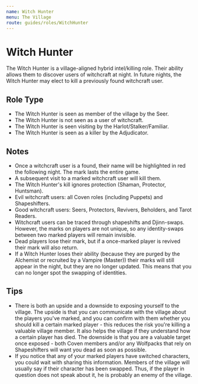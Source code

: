 ```yaml
---
name: Witch Hunter
menu: The Village
route: guides/roles/WitchHunter
---
```


# Witch Hunter

The Witch Hunter is a village-aligned hybrid intel/killing role. Their ability allows them to discover users of witchcraft at night. In future nights, the Witch Hunter may elect to kill a previously found witchcraft user.

## Role Type

- The Witch Hunter is seen as member of the village by the Seer.
- The Witch Hunter is not seen as a user of witchcraft.
- The Witch Hunter is seen visiting by the Harlot/Stalker/Familiar.
- The Witch Hunter is seen as a killer by the Adjudicator.

## Notes

- Once a witchcraft user is a found, their name will be highlighted in red the following night. The mark lasts the entire game.
- A subsequent visit to a marked witchcraft user will kill them.
- The Witch Hunter's kill ignores protection (Shaman, Protector, Huntsman).
- Evil witchcraft users: all Coven roles (including Puppets) and Shapeshifters.
- Good witchcraft users: Seers, Protectors, Revivers, Beholders, and Tarot Readers.
- Witchcraft users can be traced through shapeshifts and Djinn-swaps. However, the marks on players are not unique, so any identity-swaps between two marked players will remain invisible.
- Dead players lose their mark, but if a once-marked player is revived their mark will also return.
- If a Witch Hunter loses their ability (because they are purged by the Alchemist or recruited by a Vampire (Master)) their marks will still appear in the night, but they are no longer updated. This means that you can no longer spot the swapping of identities.

## Tips

- There is both an upside and a downside to exposing yourself to the village. The upside is that you can communicate with the village about the players you've marked, and you can confirm with them whether you should kill a certain marked player - this reduces the risk you're killing a valuable village member. It also helps the village if they understand how a certain player has died. The downside is that you are a valuable target once exposed - both Coven members and/or any Wolfpacks that rely on Shapeshifters will want you dead as soon as possible.
- If you notice that any of your marked players have switched characters, you could wait with sharing this information. Members of the village will usually say if their character has been swapped. Thus, if the player in question does not speak about it, he is probably an enemy of the village.

